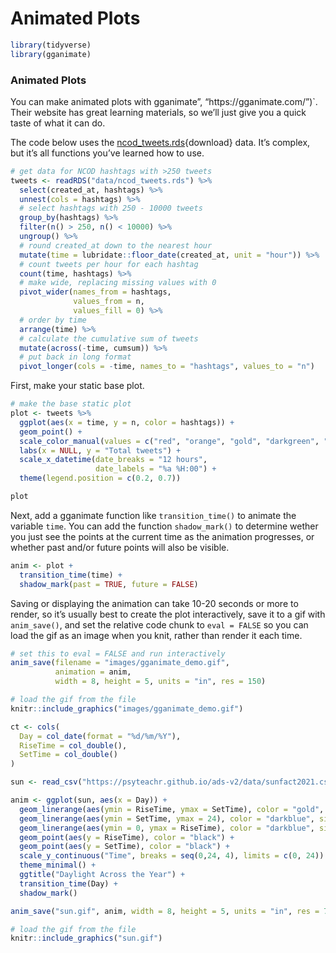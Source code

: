 # Animated Plots

```r
library(tidyverse)
library(gganimate)
```


### Animated Plots

You can make animated plots with <pkg>gganimate", "https://gganimate.com/")`. Their website has great learning materials, so we'll just give you a quick taste of what it can do.

The code below uses the [ncod_tweets.rds](data/ncod_tweets.rds){download} data. It's complex, but it's all functions you've learned how to use. 

```r
# get data for NCOD hashtags with >250 tweets
tweets <- readRDS("data/ncod_tweets.rds") %>%
  select(created_at, hashtags) %>%
  unnest(cols = hashtags) %>%
  # select hashtags with 250 - 10000 tweets
  group_by(hashtags) %>%
  filter(n() > 250, n() < 10000) %>%
  ungroup() %>%
  # round created_at down to the nearest hour
  mutate(time = lubridate::floor_date(created_at, unit = "hour")) %>%
  # count tweets per hour for each hashtag
  count(time, hashtags) %>%
  # make wide, replacing missing values with 0
  pivot_wider(names_from = hashtags, 
              values_from = n, 
              values_fill = 0) %>%
  # order by time 
  arrange(time) %>%
  # calculate the cumulative sum of tweets
  mutate(across(-time, cumsum)) %>%
  # put back in long format
  pivot_longer(cols = -time, names_to = "hashtags", values_to = "n")
```

First, make your static base plot.

```r
# make the base static plot
plot <- tweets %>%
  ggplot(aes(x = time, y = n, color = hashtags)) +
  geom_point() +
  scale_color_manual(values = c("red", "orange", "gold", "darkgreen", "blue", "purple")) +
  labs(x = NULL, y = "Total tweets") +
  scale_x_datetime(date_breaks = "12 hours",
                   date_labels = "%a %H:00") +
  theme(legend.position = c(0.2, 0.7))

plot
```

Next, add a gganimate function like `transition_time()` to animate the variable `time`. You can add the function `shadow_mark()` to determine wether you just see the points at the current time as the animation progresses, or whether past and/or future points will also be visible.


```r
anim <- plot +
  transition_time(time) +
  shadow_mark(past = TRUE, future = FALSE)
```

Saving or displaying the animation can take 10-20 seconds or more to render, so it's usually best to create the plot interactively, save it to a gif with `anim_save()`, and set the relative code chunk to `eval = FALSE` so you can load the gif as an image when you knit, rather than render it each time.

```r
# set this to eval = FALSE and run interactively
anim_save(filename = "images/gganimate_demo.gif",
          animation = anim,
          width = 8, height = 5, units = "in", res = 150)
```

```r
# load the gif from the file
knitr::include_graphics("images/gganimate_demo.gif")
```


```r
ct <- cols(
  Day = col_date(format = "%d/%m/%Y"),
  RiseTime = col_double(),
  SetTime = col_double()
)

sun <- read_csv("https://psyteachr.github.io/ads-v2/data/sunfact2021.csv", col_types = ct)
```


```r
anim <- ggplot(sun, aes(x = Day)) +
  geom_linerange(aes(ymin = RiseTime, ymax = SetTime), color = "gold", size = 2) +
  geom_linerange(aes(ymin = SetTime, ymax = 24), color = "darkblue", size = 2) +
  geom_linerange(aes(ymin = 0, ymax = RiseTime), color = "darkblue", size = 2) +
  geom_point(aes(y = RiseTime), color = "black") +
  geom_point(aes(y = SetTime), color = "black") +
  scale_y_continuous("Time", breaks = seq(0,24, 4), limits = c(0, 24)) +
  theme_minimal() +
  ggtitle("Daylight Across the Year") +
  transition_time(Day) +
  shadow_mark()

anim_save("sun.gif", anim, width = 8, height = 5, units = "in", res = 72)
```

```r
# load the gif from the file
knitr::include_graphics("sun.gif")
```

